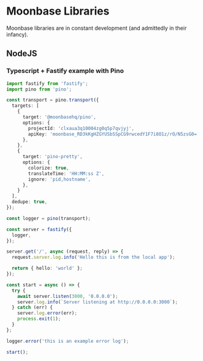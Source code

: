 
# Moonbase Libraries

Moonbase libraries are in constant development (and admittedly in their infancy).

## NodeJS

<Cards>
  <Card title="Pino" href="https://github.com/moonbasehq/js/tree/main/packages/pino" />
  <Card title="Winston" href="https://github.com/moonbasehq/js/tree/main/packages/winston" />
</Cards>

### Typescript + Fastify example with Pino

```typescript
import fastify from 'fastify';
import pino from 'pino';

const transport = pino.transport({
  targets: [
    {
      target: '@moonbasehq/pino',
      options: {
        projectId: 'clxaua3q10004zg0q5p7qvjyj',
        apiKey: 'moonbase_RD3kKgHZGYUSbSSpCG9rwcedY1F7i8O1z/rO/N5zsG0=',
      },
    },
    {
      target: 'pino-pretty',
      options: {
        colorize: true,
        translateTime: 'HH:MM:ss Z',
        ignore: 'pid,hostname',
      },
    }
  ],
  dedupe: true,
});

const logger = pino(transport);

const server = fastify({
  logger,
});

server.get('/', async (request, reply) => {
  request.server.log.info('Hello this is from the local app');

  return { hello: 'world' };
});

const start = async () => {
  try {
    await server.listen(3000, '0.0.0.0');
    server.log.info(`Server listening at http://0.0.0.0:3000`);
  } catch (err) {
    server.log.error(err);
    process.exit(1);
  }
};

logger.error('this is an example error log');

start();
```
